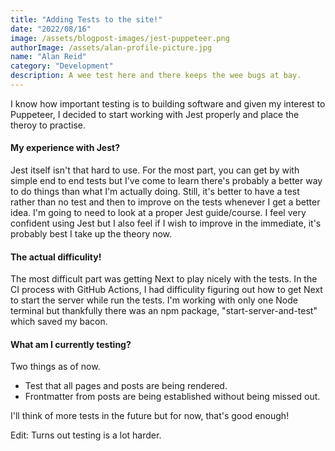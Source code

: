 ```yaml
---
title: "Adding Tests to the site!"
date: "2022/08/16"
image: /assets/blogpost-images/jest-puppeteer.png
authorImage: /assets/alan-profile-picture.jpg
name: "Alan Reid"
category: "Development"
description: A wee test here and there keeps the wee bugs at bay. 
---
```


I know how important testing is to building software and given my interest to Puppeteer, I decided to start working with Jest properly and place the theroy to practise. 

#### My experience with Jest?

Jest itself isn't that hard to use. For the most part, you can get by with simple end to end tests but I've come to learn there's probably a better way to do things than what I'm actually doing. Still, it's better to have a test rather than no test and then to improve on the tests whenever I get a better idea. I'm going to need to look at a proper Jest guide/course. I feel very confident using Jest but I also feel if I wish to improve in the immediate, it's probably best I take up the theory now. 

#### The actual difficulity!

The most difficult part was getting Next to play nicely with the tests. In the CI process with GitHub Actions, I had difficulity figuring out how to get Next to start the server while run the tests. I'm working with only one Node terminal but thankfully there was an npm package, "start-server-and-test" which saved my bacon. 

#### What am I currently testing?

Two things as of now.

* Test that all pages and posts are being rendered.
* Frontmatter from posts are being established without being missed out. 

I'll think of more tests in the future but for now, that's good enough!

Edit: Turns out testing is a lot harder.